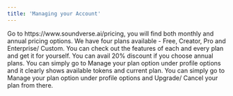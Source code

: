 ```yaml
---
title: 'Managing your Account'
---
```

<Accordion title="Which plan is right for me?">
  Go to https://www.soundverse.ai/pricing, you will find both monthly and annual pricing options. We have four plans available - Free, Creator, Pro and Enterprise/ Custom. You can check out the features of each and every plan and get it for yourself. You can avail 20% discount if you choose annual plans.
</Accordion>
<Accordion title="How do I see which Tier I'm in?">
  You can simply go to Manage your plan option under profile options and it clearly shows available tokens and current plan.  
</Accordion>
<Accordion title="How do I Upgrade or Cancel my plan?">
  You can simply go to Manage your plan option under profile options and Upgrade/ Cancel your plan from there.
</Accordion>